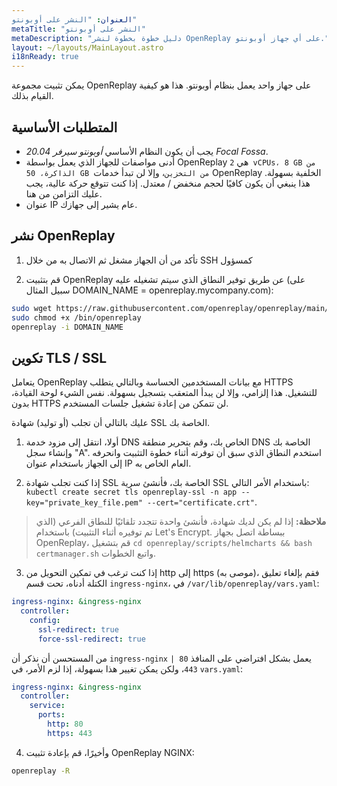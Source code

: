 ```yaml
---
العنوان: "النشر على أوبونتو"
metaTitle: "النشر على أوبونتو"
metaDescription: "دليل خطوة بخطوة لنشر OpenReplay على أي جهاز أوبونتو."
layout: ~/layouts/MainLayout.astro
i18nReady: true
---
```


يمكن تثبيت مجموعة OpenReplay على جهاز واحد يعمل بنظام أوبونتو. هذا هو كيفية القيام بذلك.

## المتطلبات الأساسية

- يجب أن يكون النظام الأساسي *أوبونتو سيرفر 20.04 Focal Fossa*.
- أدنى مواصفات للجهاز الذي يعمل بواسطة OpenReplay هي `2 vCPUs، 8 GB من الذاكرة، 50 GB من التخزين`، وإلا لن تبدأ خدمات OpenReplay الخلفية بسهولة. هذا ينبغي أن يكون كافيًا لحجم منخفض / معتدل. إذا كنت تتوقع حركة عالية، يجب عليك التزامن من هنا.
- عنوان IP عام يشير إلى جهازك.

## نشر OpenReplay

1. تأكد من أن الجهاز مشغل ثم الاتصال به من خلال SSH كمسؤول

2. قم بتثبيت OpenReplay عن طريق توفير النطاق الذي سيتم تشغيله عليه (على سبيل المثال DOMAIN_NAME = openreplay.mycompany.com):


```bash
sudo wget https://raw.githubusercontent.com/openreplay/openreplay/main/scripts/helmcharts/openreplay-cli -O /bin/openreplay 
sudo chmod +x /bin/openreplay
openreplay -i DOMAIN_NAME
```


## تكوين TLS / SSL

يتعامل OpenReplay مع بيانات المستخدمين الحساسة وبالتالي يتطلب HTTPS للتشغيل. هذا إلزامي، وإلا لن يبدأ المتعقب بتسجيل بسهولة. نفس الشيء لوحة القيادة، بدون HTTPS لن تتمكن من إعادة تشغيل جلسات المستخدم.

عليك بالتالي أن تجلب (أو توليد) شهادة SSL الخاصة بك.

1. أولا، انتقل إلى مزود خدمة DNS الخاص بك، وقم بتحرير منطقة DNS الخاصة بك وإنشاء سجل "A". استخدم النطاق الذي سبق أن توفرته أثناء خطوة التثبيت وانحرفه إلى الجهاز باستخدام عنوان IP العام الخاص به.

2. إذا كنت تجلب شهادة SSL الخاصة بك، فأنشئ سرية SSL باستخدام الأمر التالي: `kubectl create secret tls openreplay-ssl -n app --key="private_key_file.pem" --cert="certificate.crt"`.

> **ملاحظة:** إذا لم يكن لديك شهادة، فأنشئ واحدة تتجدد تلقائيًا للنطاق الفرعي (الذي تم توفيره أثناء التثبيت) باستخدام Let's Encrypt. ببساطة اتصل بجهاز OpenReplay، قم بتشغيل `cd openreplay/scripts/helmcharts && bash certmanager.sh` واتبع الخطوات.

3. إذا كنت ترغب في تمكين التحويل من http إلى https (موصى به)، فقم بإلغاء تعليق الكتلة أدناه، تحت قسم `ingress-nginx`، في `/var/lib/openreplay/vars.yaml`:


```yaml
ingress-nginx: &ingress-nginx
  controller:
    config:
      ssl-redirect: true
      force-ssl-redirect: true
```


من المستحسن أن نذكر أن `ingress-nginx` يعمل بشكل افتراضي على المنافذ `80 | 443`، ولكن يمكن تغيير هذا بسهولة، إذا لزم الأمر، في `vars.yaml`:


```yaml
ingress-nginx: &ingress-nginx
  controller:
    service:
      ports:
        http: 80
        https: 443
```


4. وأخيرًا، قم بإعادة تثبيت OpenReplay NGINX:


```bash
openreplay -R
```

